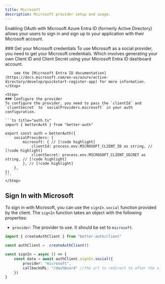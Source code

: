 ```yaml
---
title: Microsoft
description: Microsoft provider setup and usage.
---
```


Enabling OAuth with Microsoft Azure Entra ID (formerly Active Directory) allows your users to sign in and sign up to your application with their Microsoft account.


<Steps>
    <Step> 
        ### Get your Microsoft credentials
        To use Microsoft as a social provider, you need to get your Microsoft credentials. Which involves generating your own Client ID and Client Secret using your Microsoft Entra ID dashboard account.

        see the [Microsoft Entra ID documentation](https://docs.microsoft.com/en-us/azure/active-directory/develop/quickstart-register-app) for more information.
    </Step>

    <Step>
    ### Configure the provider
    To configure the provider, you need to pass the `clientId` and `clientSecret` to `socialProviders.microsoft` in your auth configuration.

    ```ts title="auth.ts"   
    import { betterAuth } from "better-auth"
    
    export const auth = betterAuth({
        socialProviders: {
            microsoft: { // [!code highlight]
                clientId: process.env.MICROSOFT_CLIENT_ID as string, // [!code highlight]
                clientSecret: process.env.MICROSOFT_CLIENT_SECRET as string, // [!code highlight]
            }, // [!code highlight]
        }, 
    })
    ```
    </Step>
</Steps>


## Sign In with Microsoft

To sign in with Microsoft, you can use the `signIn.social` function provided by the client. The `signIn` function takes an object with the following properties:

- `provider`: The provider to use. It should be set to `microsoft`.

```ts title="auth-client.ts"  /
import { createAuthClient } from "better-auth/client"

const authClient =  createAuthClient()

const signIn = async () => {
    const data = await authClient.signIn.social({
        provider: "microsoft",
        callbackURL: "/dashboard" //the url to redirect to after the sign in
    })
}
```
